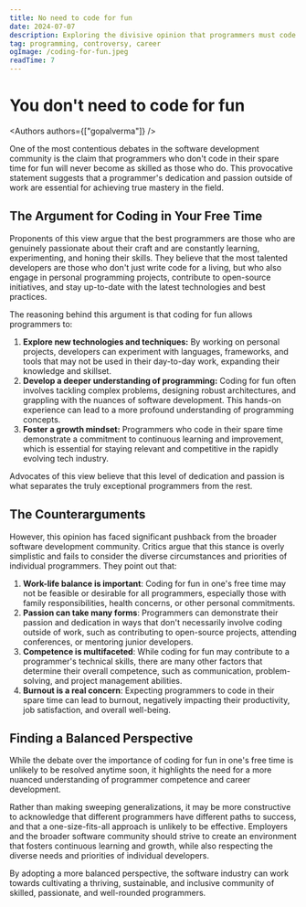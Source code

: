```yaml
---
title: No need to code for fun
date: 2024-07-07
description: Exploring the divisive opinion that programmers must code in their free time to excel
tag: programming, controversy, career
ogImage: /coding-for-fun.jpeg
readTime: 7
---
```


# You don't need to code for fun


<Authors authors={["gopalverma"]} />

One of the most contentious debates in the software development community is the claim that programmers who don't code in their spare time for fun will never become as skilled as those who do. This provocative statement suggests that a programmer's dedication and passion outside of work are essential for achieving true mastery in the field.

## The Argument for Coding in Your Free Time

Proponents of this view argue that the best programmers are those who are genuinely passionate about their craft and are constantly learning, experimenting, and honing their skills. They believe that the most talented developers are those who don't just write code for a living, but who also engage in personal programming projects, contribute to open-source initiatives, and stay up-to-date with the latest technologies and best practices.

The reasoning behind this argument is that coding for fun allows programmers to:

1. **Explore new technologies and techniques:** By working on personal projects, developers can experiment with languages, frameworks, and tools that may not be used in their day-to-day work, expanding their knowledge and skillset.
2. **Develop a deeper understanding of programming:** Coding for fun often involves tackling complex problems, designing robust architectures, and grappling with the nuances of software development. This hands-on experience can lead to a more profound understanding of programming concepts.
3. **Foster a growth mindset:** Programmers who code in their spare time demonstrate a commitment to continuous learning and improvement, which is essential for staying relevant and competitive in the rapidly evolving tech industry.

Advocates of this view believe that this level of dedication and passion is what separates the truly exceptional programmers from the rest.

## The Counterarguments

However, this opinion has faced significant pushback from the broader software development community. Critics argue that this stance is overly simplistic and fails to consider the diverse circumstances and priorities of individual programmers. They point out that:

1. **Work-life balance is important**: Coding for fun in one's free time may not be feasible or desirable for all programmers, especially those with family responsibilities, health concerns, or other personal commitments.
2. **Passion can take many forms**: Programmers can demonstrate their passion and dedication in ways that don't necessarily involve coding outside of work, such as contributing to open-source projects, attending conferences, or mentoring junior developers.
3. **Competence is multifaceted**: While coding for fun may contribute to a programmer's technical skills, there are many other factors that determine their overall competence, such as communication, problem-solving, and project management abilities.
4. **Burnout is a real concern**: Expecting programmers to code in their spare time can lead to burnout, negatively impacting their productivity, job satisfaction, and overall well-being.

## Finding a Balanced Perspective

While the debate over the importance of coding for fun in one's free time is unlikely to be resolved anytime soon, it highlights the need for a more nuanced understanding of programmer competence and career development.

Rather than making sweeping generalizations, it may be more constructive to acknowledge that different programmers have different paths to success, and that a one-size-fits-all approach is unlikely to be effective. Employers and the broader software community should strive to create an environment that fosters continuous learning and growth, while also respecting the diverse needs and priorities of individual developers.

By adopting a more balanced perspective, the software industry can work towards cultivating a thriving, sustainable, and inclusive community of skilled, passionate, and well-rounded programmers.
